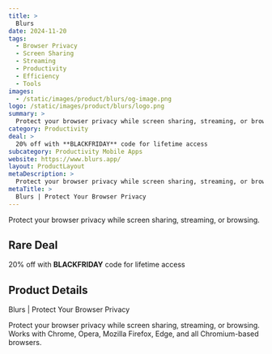 ```yaml
---
title: >
  Blurs
date: 2024-11-20
tags:
  - Browser Privacy
  - Screen Sharing
  - Streaming
  - Productivity
  - Efficiency
  - Tools
images:
  - /static/images/product/blurs/og-image.png
logo: /static/images/product/blurs/logo.png
summary: >
  Protect your browser privacy while screen sharing, streaming, or browsing.
category: Productivity
deal: >
  20% off with **BLACKFRIDAY** code for lifetime access
subcategory: Productivity Mobile Apps
website: https://www.blurs.app/
layout: ProductLayout
metaDescription: >
  Protect your browser privacy while screen sharing, streaming, or browsing. Works with Chrome, Opera, Mozilla Firefox, Edge, and all Chromium-based browsers.
metaTitle: >
  Blurs | Protect Your Browser Privacy
---
```

Protect your browser privacy while screen sharing, streaming, or browsing.

## Rare Deal

20% off with **BLACKFRIDAY** code for lifetime access

## Product Details
Blurs | Protect Your Browser Privacy

Protect your browser privacy while screen sharing, streaming, or browsing. Works with Chrome, Opera, Mozilla Firefox, Edge, and all Chromium-based browsers.
